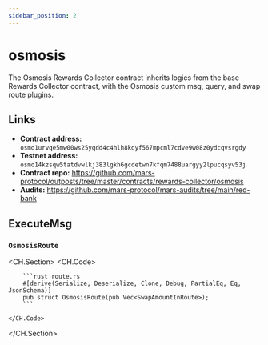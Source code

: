 ```yaml
---
sidebar_position: 2
---
```


# osmosis

The Osmosis Rewards Collector contract inherits logics from the base Rewards Collector contract, with the Osmosis custom msg, query, and swap route plugins. 

## Links

- **Contract address:** `osmo1urvqe5mw00ws25yqdd4c4hlh8kdyf567mpcml7cdve9w08z0ydcqvsrgdy`
- **Testnet address:** `osmo14kzsqw5tatdvwlkj383lgkh6gcdetwn7kfqm7488uargyy2lpucqsyv53j`
- **Contract repo:** https://github.com/mars-protocol/outposts/tree/master/contracts/rewards-collector/osmosis
- **Audits:** https://github.com/mars-protocol/mars-audits/tree/main/red-bank

## ExecuteMsg

### `OsmosisRoute`

<CH.Section>
    <CH.Code>

        ```rust route.rs
        #[derive(Serialize, Deserialize, Clone, Debug, PartialEq, Eq, JsonSchema)]
        pub struct OsmosisRoute(pub Vec<SwapAmountInRoute>);
        ```

    </CH.Code>
</CH.Section>
